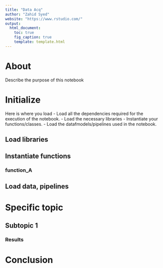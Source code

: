 ```yaml
---
title: "Data Acq"
author: "Zahid Syed"
website: "https://www.rstudio.com/"
output:
  html_document:
    toc: true
    fig_caption: true
    template: template.html
---
```



# About
Describe the purpose of this notebook


# Initialize
Here is where you load 
- Load all the dependencies required for the execution of the notebook. 
- Load the necessary libraries 
- Instantiate your functions/classes. 
- Load the datafmodels/pipelines used in the notebook.

## Load libraries

## Instantiate functions

### function_A

## Load data, pipelines


# Specific topic

## Subtopic 1

### Results


# Conclusion